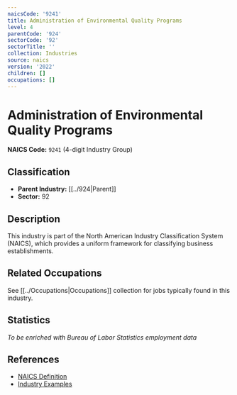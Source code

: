 ```yaml
---
naicsCode: '9241'
title: Administration of Environmental Quality Programs
level: 4
parentCode: '924'
sectorCode: '92'
sectorTitle: ''
collection: Industries
source: naics
version: '2022'
children: []
occupations: []
---
```

# Administration of Environmental Quality Programs

**NAICS Code:** `9241` (4-digit Industry Group)

## Classification

- **Parent Industry:** [[../924|Parent]]
- **Sector:** 92

## Description

This industry is part of the North American Industry Classification System (NAICS), which provides a uniform framework for classifying business establishments.

## Related Occupations

See [[../Occupations|Occupations]] collection for jobs typically found in this industry.

## Statistics

*To be enriched with Bureau of Labor Statistics employment data*

## References

- [NAICS Definition](https://www.census.gov/naics/)
- [Industry Examples](https://www.census.gov/naics/2022NAICS/)
